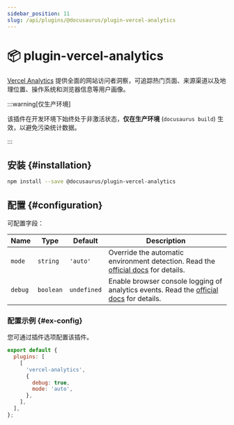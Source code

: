 ```yaml
---
sidebar_position: 11
slug: /api/plugins/@docusaurus/plugin-vercel-analytics
---
```


# 📦 plugin-vercel-analytics


[Vercel Analytics](https://vercel.com/docs/analytics) 提供全面的网站访问者洞察，可追踪热门页面、来源渠道以及地理位置、操作系统和浏览器信息等用户画像。

:::warning[仅生产环境]

该插件在开发环境下始终处于非激活状态，**仅在生产环境** (`docusaurus build`) 生效，以避免污染统计数据。

:::

## 安装 {#installation}

```bash npm2yarn
npm install --save @docusaurus/plugin-vercel-analytics
```

## 配置 {#configuration}

可配置字段：

<APITable>

| Name | Type | Default | Description |
| --- | --- | --- | --- |
| `mode` | `string` | `'auto'` | Override the automatic environment detection. Read the [official docs](https://vercel.com/docs/analytics/package#mode) for details. |
| `debug` | `boolean` | `undefined` | Enable browser console logging of analytics events. Read the [official docs](https://vercel.com/docs/analytics/package#debug) for details. |

</APITable>

### 配置示例 {#ex-config}

您可通过插件选项配置该插件。

```js title="docusaurus.config.js"
export default {
  plugins: [
    [
      'vercel-analytics',
      {
        debug: true,
        mode: 'auto',
      },
    ],
  ],
};
```